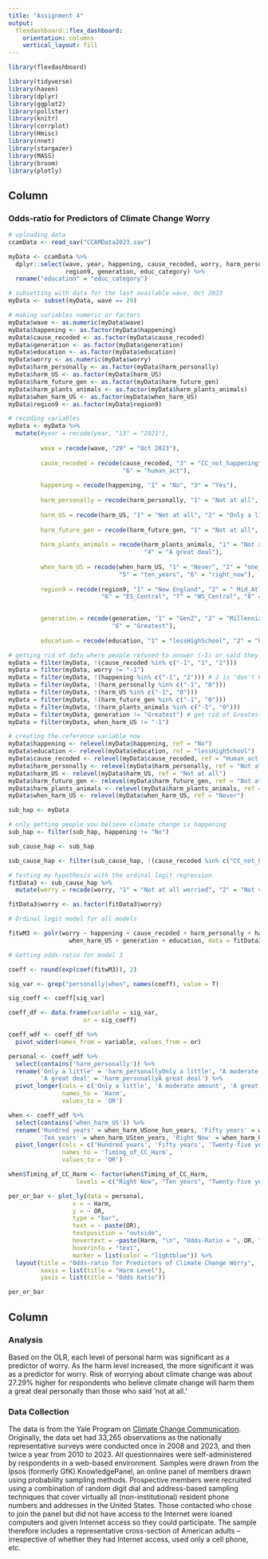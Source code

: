 ```yaml
---
title: "Assignment 4"
output: 
  flexdashboard::flex_dashboard:
    orientation: columns
    vertical_layout: fill
---
```


```r

library(flexdashboard)

library(tidyverse)
library(haven)
library(dplyr)
library(ggplot2)
library(pollster)
library(knitr)
library(corrplot)
library(Hmisc)
library(nnet)
library(stargazer)
library(MASS)
library(broom)
library(plotly)

```

## Column {data-width="650"}

### Odds-ratio for Predictors of Climate Change Worry

```r
# uploading data
ccamData <- read_sav("CCAMData2023.sav")

myData <- ccamData %>%
  dplyr::select(wave, year, happening, cause_recoded, worry, harm_personally, harm_US, harm_future_gen, harm_plants_animals, when_harm_US,
                region9, generation, educ_category) %>% 
  rename("education" = "educ_category") 

# subsetting with data for the last available wave, Oct 2023
myData <- subset(myData, wave == 29)

# making variables numeric or factors
myData$wave <- as.numeric(myData$wave)
myData$happening <- as.factor(myData$happening)
myData$cause_recoded <- as.factor(myData$cause_recoded)
myData$generation <- as.factor(myData$generation)
myData$education <- as.factor(myData$education)
myData$worry <- as.numeric(myData$worry)
myData$harm_personally <- as.factor(myData$harm_personally)
myData$harm_US <- as.factor(myData$harm_US)
myData$harm_future_gen <- as.factor(myData$harm_future_gen)
myData$harm_plants_animals <- as.factor(myData$harm_plants_animals)
myData$when_harm_US <- as.factor(myData$when_harm_US)
myData$region9 <- as.factor(myData$region9)

# recoding variables
myData <- myData %>%
  mutate(#year = recode(year, "13" = "2021"),
         
         wave = recode(wave, "29" = "Oct 2023"),
         
         cause_recoded = recode(cause_recoded, "3" = "CC_not_happening", "4" = "Nat_changes", "5" = "Human_act_and_nat_changes",
                                "6" = "human_act"),
         
         happening = recode(happening, "1" = "No", "3" = "Yes"),
         
         harm_personally = recode(harm_personally, "1" = "Not at all", "2" = "Only a little", "3" = "A moderate amount", "4" = "A great deal"),
         
         harm_US = recode(harm_US, "1" = "Not at all", "2" = "Only a little", "3" = "A moderate amount", "4" = "A great deal"),
         
         harm_future_gen = recode(harm_future_gen, "1" = "Not at all", "2" = "Only a little", "3" = "A moderate amount", "4" = "A great deal"),
         
         harm_plants_animals = recode(harm_plants_animals, "1" = "Not at all", "2" = "Only a little", "3" = "A moderate amount",
                                      "4" = "A great deal"),
         
         when_harm_US = recode(when_harm_US, "1" = "Never", "2" = "one_hun_years", "3" = "fifty_years", "4" = "twn_five_years",
                               "5" = "ten_years", "6" = "right_now"),
         
         region9 = recode(region9, "1" = "New England", "2" = " Mid_Atlantic", "3" = "EN_Central", "4" = "WN_Central", "5" = "S_Atlantic",
                          "6" = "ES_Central", "7" = "WS_Central", "8" = "Mountain", "9" = "Pacific"),

         
         generation = recode(generation, "1" = "GenZ", "2" = "Millennials", "3" = "GenerationX", "4" = "BabyBoomers", "5" = "Silent",
                             "6" = "Greatest"),
         
         education = recode(education, "1" = "lessHighSchool", "2" = "highSchool", "3" = "someCollege", "4" = "bachelorDegreeUp"))

# getting rid of data where people refused to answer (-1) or said they "don't know" (0)
myData = filter(myData, !(cause_recoded %in% c("-1", "1", "2")))
myData = filter(myData, worry != "-1")
myData = filter(myData, !(happening %in% c("-1", "2"))) # 2 is "don't know"
myData = filter(myData, !(harm_personally %in% c("-1", "0")))
myData = filter(myData, !(harm_US %in% c("-1", "0")))
myData = filter(myData, !(harm_future_gen %in% c("-1", "0")))
myData = filter(myData, !(harm_plants_animals %in% c("-1", "0")))
myData = filter(myData, generation != "Greatest") # get rid of Greatest because they only had 1 respondent in 2021
myData = filter(myData, when_harm_US != "-1")

# creating the reference variable now
myData$happening <- relevel(myData$happening, ref = "No")
myData$education <- relevel(myData$education, ref = "lessHighSchool")
myData$cause_recoded <- relevel(myData$cause_recoded, ref = "Human_act_and_nat_changes")
myData$harm_personally <- relevel(myData$harm_personally, ref = "Not at all")
myData$harm_US <- relevel(myData$harm_US, ref = "Not at all")
myData$harm_future_gen <- relevel(myData$harm_future_gen, ref = "Not at all")
myData$harm_plants_animals <- relevel(myData$harm_plants_animals, ref = "Not at all")
myData$when_harm_US <- relevel(myData$when_harm_US, ref = "Never")

```

```r
sub_hap <- myData

# only getting people you believe climate change is happening
sub_hap <- filter(sub_hap, happening != "No")

```

```r

sub_cause_hap <- sub_hap

sub_cause_hap <- filter(sub_cause_hap, !(cause_recoded %in% c("CC_not_happening", "Nat_changes")))

```

```r

# testing my hypothesis with the ordinal logit regression 
fitData3 <- sub_cause_hap %>%
  mutate(worry = recode(worry, "1" = "Not at all worried", "2" = "Not very worried", "3" = "Somewhat worried", "4" = "Very worried"))

fitData3$worry <- as.factor(fitData3$worry)

```

```r

# Ordinal logit model for all models

fitwM3 <- polr(worry ~ happening + cause_recoded + harm_personally + harm_US + harm_future_gen + harm_plants_animals +
                 when_harm_US + generation + education, data = fitData3, Hess = T)


```

```r
# Getting odds-ratio for model 3 

coeff <- round(exp(coef(fitwM3)), 2)

sig_var <- grep("personally|when", names(coeff), value = T)

sig_coeff <- coeff[sig_var]

coeff_df <- data.frame(variable = sig_var,
                     or = sig_coeff)

```

```r
coeff_wdf <- coeff_df %>% 
  pivot_wider(names_from = variable, values_from = or)

personal <- coeff_wdf %>% 
  select(contains('harm_personally')) %>% 
  rename('Only a little' = 'harm_personallyOnly a little', "A moderate amount" = 'harm_personallyA moderate amount',
         'A great deal' = 'harm_personallyA great deal') %>% 
  pivot_longer(cols = c('Only a little', 'A moderate amount', 'A great deal'),
               names_to = 'Harm',
               values_to = 'OR')

when <- coeff_wdf %>% 
  select(contains('when_harm_US')) %>% 
  rename('Hundred years' = when_harm_USone_hun_years, 'Fifty years' = when_harm_USfifty_years, 'Twenty-five years' = when_harm_UStwn_five_years,
         'Ten years' = when_harm_USten_years, 'Right Now' = when_harm_USright_now) %>% 
  pivot_longer(cols = c('Hundred years', 'Fifty years', 'Twenty-five years', 'Ten years', 'Right Now'),
               names_to = 'Timing_of_CC_Harm',
               values_to = 'OR')

when$Timing_of_CC_Harm <- factor(when$Timing_of_CC_Harm,
                   levels = c("Right Now", "Ten years", "Twenty-five years", "Fifty years", "Hundred years"))


```

```r
per_or_bar <- plot_ly(data = personal,
                  x = ~ Harm,
                  y = ~ OR,
                  type = "bar",
                  text = ~ paste(OR), 
                  textposition = "outside",
                  hovertext = ~paste(Harm, "\n", "Odds-Ratio = ", OR, "%"),
                  hoverinfo = "text",
                  marker = list(color = "lightblue")) %>% 
  layout(title = "Odds-ratio for Predictors of Climate Change Worry",
         xaxis = list(title = "Harm Level"),
         yaxis = list(title = "Odds Ratio"))

per_or_bar

```

## Column {data-width="350"}

### Analysis

Based on the OLR, each level of personal harm was significant as a predictor of worry. As the harm level increased, the more significant it was as a predictor for worry. Risk of worrying about climate change was about 27.29% higher for respondents who believe climate change will harm them a great deal personally than those who said ‘not at all.’

### Data Collection

The data is from the Yale Program on [Climate Change Communication](https://climatecommunication.yale.edu/visualizations-data/americans-climate-views/). Originally, the data set had 33,265 observations as the nationally representative surveys were conducted once in 2008 and 2023, and then twice a year from 2010 to 2023. All questionnaires were self-administered by respondents in a web-based environment. Samples were drawn from the Ipsos (formerly GfK) KnowledgePanel, an online panel of members drawn using probability sampling methods. Prospective members were recruited using a combination of random digit dial and address-based sampling techniques that cover virtually all (non-institutional) resident phone numbers and addresses in the United States. Those contacted who chose to join the panel but did not have access to the Internet were loaned computers and given Internet access so they could participate. The sample therefore includes a representative cross-section of American adults – irrespective of whether they had Internet access, used only a cell phone, etc.

